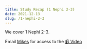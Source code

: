 ```yaml
---
title: Study Recap (1 Nephi 2-3)
date: 2021-12-13
slug: /1-nephi-2-3
---
```


We cover 1 Nephi 2-3.

Email [Mikes](mailto:models.prelims-0d@icloud.com) for access to the [📹 Video](https://www.youtube.com/watch?v=S52uOKKWpcM)
